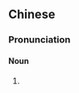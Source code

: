{{also|扫坟节}}
==Chinese==
{{zh-forms|s=扫坟节|type=21}}

===Pronunciation===
{{zh-pron
|m=Sǎofénjiē
|c=sou3 fan4 zit3
|cat=n
}}

====Noun====
{{zh-noun}}

# {{zh-alt-name|清明節|[[Tomb Sweeping Day]]}}